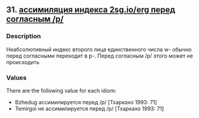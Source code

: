 ## 31. <a href =  'https://agricolamz.github.io/The_Circassian_Isoglosses_Database/31.html'>ассимиляция индекса 2sg.io/erg перед согласным /p/</a>
### Description

Неабсолютивный индекс второго лица единственного числа w- обычно перед согласными переходит в p-. Перед согласным /p/ этого может не происходить


### Values
There are the following value for each idiom:

* Bzhedug ассимилируется перед /p/ [Тхаркахо 1993: 71]
* Temirgoi не ассимилируется перед /p/ [Тхаркахо 1993: 71]

